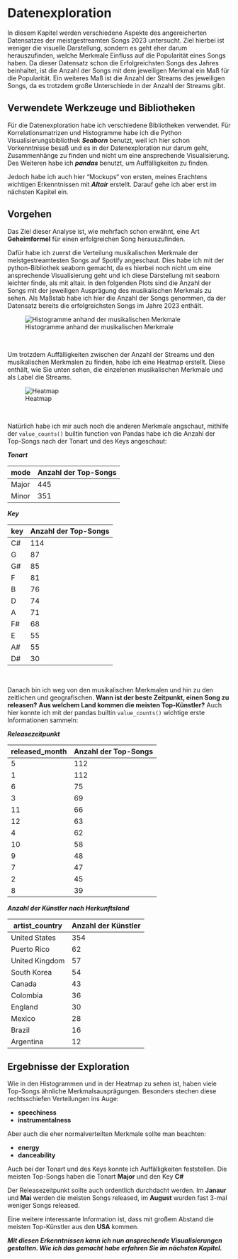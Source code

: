 # Datenexploration
In diesem Kapitel werden verschiedene Aspekte des angereicherten Datensatzes der meistgestreamten Songs 2023 untersucht. Ziel hierbei ist weniger die visuelle Darstellung, sondern es geht eher darum herauszufinden, welche Merkmale Einfluss auf die Popularität eines Songs haben. Da dieser Datensatz schon die Erfolgreichsten Songs des Jahres beinhaltet, ist die Anzahl der Songs mit dem jeweiligen Merkmal ein Maß für die Popularität. Ein weiteres Maß ist die Anzahl der Streams des jeweiligen Songs, da es trotzdem große Unterschiede in der Anzahl der Streams gibt.

## Verwendete Werkzeuge und Bibliotheken

Für die Datenexploration habe ich verschiedene Bibliotheken verwendet. Für Korrelationsmatrizen und Histogramme habe ich die Python Visualisierungsbibliothek ***Seaborn*** benutzt, weil ich hier schon Vorkenntnisse besaß und es in der Datenexploration nur darum geht, Zusammenhänge zu finden und nicht um eine ansprechende Visualisierung. Des Weiteren habe ich ***pandas*** benutzt, um Auffälligkeiten zu finden.

Jedoch habe ich auch hier "Mockups“ von ersten, meines Erachtens wichtigen Erkenntnissen mit ***Altair*** erstellt. Darauf gehe ich aber erst im nächsten Kapitel ein. 

## Vorgehen

Das Ziel dieser Analyse ist, wie mehrfach schon erwähnt, eine Art **Geheimformel** für einen erfolgreichen Song herauszufinden. 

Dafür habe ich zuerst die Verteilung musikalischen Merkmale der meistgestreamtesten Songs auf Spotify angeschaut. Dies habe ich mit der python-Bibliothek seaborn gemacht, da es hierbei noch nicht um eine ansprechende Visualisierung geht und ich diese Darstellung mit seaborn leichter finde, als mit altair. In den folgenden Plots sind die Anzahl der Songs mit der jeweiligen Ausprägung des musikalischen Merkmals zu sehen.
Als Maßstab habe ich hier die Anzahl der Songs genommen, da der Datensatz bereits die erfolgreichsten Songs im Jahre 2023 enthält.

![Histogramme anhand der musikalischen Merkmale](images/VerteilungsHistogramme.png)

<br/>

Um trotzdem Auffälligkeiten zwischen der Anzahl der Streams und den musikalischen Merkmalen zu finden, habe ich eine Heatmap erstellt. Diese enthält, wie Sie unten sehen, die einzelenen musikalischen Merkmale und als Label die Streams.

![Heatmap](images/heatmap.png)

<br/>

Natürlich habe ich mir auch noch die anderen Merkmale angschaut, mithilfe der `value_counts()` builtin function von Pandas habe ich die Anzahl der Top-Songs nach der Tonart und des Keys angeschaut:

***Tonart***

| mode  | Anzahl der Top-Songs       |
|-------|---------------|
| Major | 445  |
| Minor | 351  |

***Key***

| key | Anzahl der Top-Songs |
|-----|--------|
| C#  | 114    |
| G   | 87     |
| G#  | 85     |
| F   | 81     |
| B   | 76     |
| D   | 74     |
| A   | 71     |
| F#  | 68     |
| E   | 55     |
| A#  | 55     |
| D#  | 30     |

<br/>

Danach bin ich weg von den musikalischen Merkmalen und hin zu den zeitlichen und geografischen. **Wann ist der beste Zeitpunkt, einen Song zu releasen?** **Aus welchem Land kommen die meisten Top-Künstler?**
Auch hier konnte ich mit der pandas builtin `value_counts()` wichtige erste Informationen sammeln:

***Releasezeitpunkt***


| released_month | Anzahl der Top-Songs |
|----------------|--------|
| 5              | 112    |
| 1              | 112    |
| 6              | 75     |
| 3              | 69     |
| 11             | 66     |
| 12             | 63     |
| 4              | 62     |
| 10             | 58     |
| 9              | 48     |
| 7              | 47     |
| 2              | 45     |
| 8              | 39     |


***Anzahl der Künstler nach Herkunftsland***

| artist_country  | Anzahl der Künstler |
|-----------------|---------------------|
| United States   | 354                 |
| Puerto Rico     | 62                  |
| United Kingdom  | 57                  |
| South Korea     | 54                  |
| Canada          | 43                  |
| Colombia        | 36                  |
| England         | 30                  |
| Mexico          | 28                  |
| Brazil          | 16                  |
| Argentina       | 12                  |


## Ergebnisse der Exploration

Wie in den Histogrammen und in der Heatmap zu sehen ist, haben viele Top-Songs ähnliche Merkmalsausprägungen.
Besonders stechen diese rechtsschiefen Verteilungen ins Auge:

- **speechiness**
- **instrumentalness**

Aber auch die eher normalverteilten Merkmale sollte man beachten:

- **energy**
- **danceability**

Auch bei der Tonart und des Keys konnte ich Auffälligkeiten feststellen. Die meisten Top-Songs haben die Tonart **Major** und den Key **C#**

Der Releasezeitpunkt sollte auch ordentlich durchdacht werden. Im **Janaur** und **Mai** werden die meisten Songs released, im **August** wurden fast 3-mal weniger Songs released.

Eine weitere interessante Information ist, dass mit großem Abstand die meisten Top-Künstler aus den **USA** kommen.

***Mit diesen Erkenntnissen kann ich nun ansprechende Visualisierungen gestalten. Wie ich das gemacht habe erfahren Sie im nächsten Kapitel.***